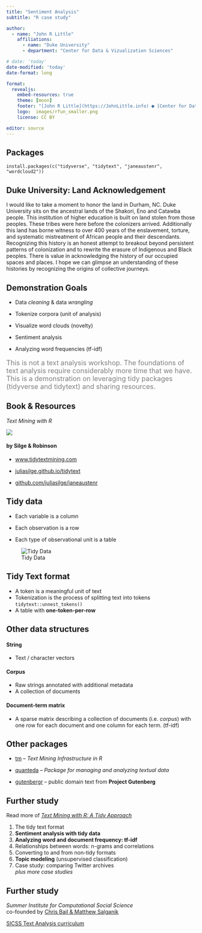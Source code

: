 ```yaml
---
title: "Sentiment Analysis"
subtitle: "R case study"

author: 
  - name: "John R Little"
    affiliations:
      - name: "Duke University"
      - department: "Center for Data & Vizualization Sciences"

# date: 'today'
date-modified: 'today'
date-format: long

format: 
  revealjs:
    embed-resources: true 
    theme: [moon]
    footer: "[John R Little](https://JohnLittle.info) ● [Center for Data & Visualization Sciences](https://library.duke.edu/data/) ● [CC BY 4.0](https://creativecommons.org/licenses/by/4.0/)"
    logo:  images/rfun_smaller.png
    license: CC BY

editor: source    
---
```


## Packages

`install.packages(c("tidyverse", "tidytext", "janeaustenr", "wordcloud2"))`

## Duke University: Land Acknowledgement

::: r-fit-text
I would like to take a moment to honor the land in Durham, NC. Duke University sits on the ancestral lands of the Shakori, Eno and Catawba people. This institution of higher education is built on land stolen from those peoples. These tribes were here before the colonizers arrived. Additionally this land has borne witness to over 400 years of the enslavement, torture, and systematic mistreatment of African people and their descendants. Recognizing this history is an honest attempt to breakout beyond persistent patterns of colonization and to rewrite the erasure of Indigenous and Black peoples. There is value in acknowledging the history of our occupied spaces and places. I hope we can glimpse an understanding of these histories by recognizing the origins of collective journeys.
:::

## Demonstration Goals

-   Data *cleaning* & data *wrangling*

-   Tokenize corpora (unit of analysis)

-   Visualize word clouds (novelty)

-   Sentiment analysis

-   Analyzing word frequencies (tf-idf)

::: {style="color: gray; font-size: large;"}
This is not a text analysis workshop. The foundations of text analysis require considerably more time that we have. This is a demonstration on leveraging tidy packages (tidyverse and tidytext) and sharing resources.
:::

## Book & Resources

*Text Mining with R*

![](https://www.tidytextmining.com/images/cover.png)

#### by Silge & Robinson

-   [www.tidytextmining.com](https://www.tidytextmining.com/)

-   [juliasilge.github.io/tidytext](https://juliasilge.github.io/tidytext/)

-   [github.com/juliasilge/janeaustenr](https://github.com/juliasilge/janeaustenr)

## Tidy data

-   Each variable is a column

-   Each observation is a row

-   Each type of observational unit is a table

![Tidy Data](images/tidy-1.png){fig-alt="Tidy Data Image from _R for Data Science_"}

## Tidy Text format

-   A token is a meaningful unit of text
-   Tokenization is the process of splitting text into tokens `tidytext::unnest_tokens()`
-   A table with **one-token-per-row**

## Other data structures

#### String

-   Text / character vectors

#### Corpus

-   Raw strings annotated with additional metadata\
-   A collection of documents

#### Document-term matrix

-   A sparse matrix describing a collection of documents (i.e. *corpus*) with one row for each document and one column for each term. (tf-idf)

## Other packages

-   [tm](https://tm.r-forge.r-project.org/) -- *Text Mining Infrastructure in R*

-   [quanteda](https://quanteda.io/) -- *Package for managing and analyzing textual data*

-   [gutenbergr](https://docs.ropensci.org/gutenbergr/) -- public domain text from **Project Gutenberg**

## Further study

Read more of [*Text Mining with R: A Tidy Approach*](https://www.tidytextmining.com)

1.  The tidy text format
2.  **Sentiment analysis with tidy data**
3.  **Analyzing word and document frequency: tf-idf**
4.  Relationships between words: n-grams and correlations
5.  Converting to and from non-tidy formats
6.  **Topic modeling** (unsupervised classification)
7.  Case study: comparing Twitter archives<br>*plus more case studies*

## Further study

*Summer Institute for Computational Social Science*\
co-founded by [Chris Bail & Matthew Salganik](https://sicss.io/people)

[SICSS Text Analysis curriculum](https://sicss.io/curriculum)
